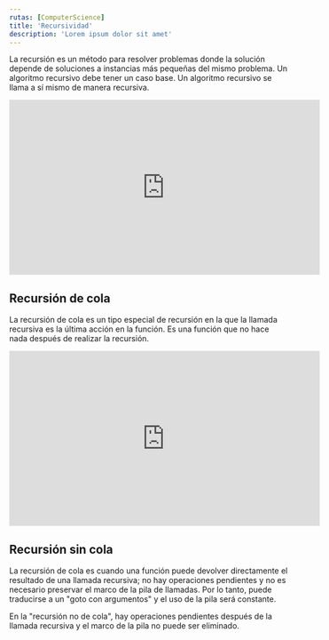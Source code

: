 ```yaml
---
rutas: [ComputerScience]
title: 'Recursividad'
description: 'Lorem ipsum dolor sit amet'
---
```


La recursión es un método para resolver problemas donde la solución depende de soluciones a instancias más pequeñas del mismo problema. Un algoritmo recursivo debe tener un caso base. Un algoritmo recursivo se llama a sí mismo de manera recursiva.

<iframe width="560" height="315" src="https://www.youtube.com/embed/yX5kR63Dpdw?si=pBtY8rww27iaxd_a" title="YouTube video player" frameborder="0" allow="accelerometer; autoplay; clipboard-write; encrypted-media; gyroscope; picture-in-picture; web-share" allowfullscreen></iframe>

## Recursión de cola

La recursión de cola es un tipo especial de recursión en la que la llamada recursiva es la última acción en la función. Es una función que no hace nada después de realizar la recursión.

<iframe width="560" height="315" src="https://www.youtube.com/embed/SIgfSYyWVjo?si=hSl9WLwh-wa_q7y-" title="YouTube video player" frameborder="0" allow="accelerometer; autoplay; clipboard-write; encrypted-media; gyroscope; picture-in-picture; web-share" allowfullscreen></iframe>

## Recursión sin cola

La recursión de cola es cuando una función puede devolver directamente el resultado de una llamada recursiva; no hay operaciones pendientes y no es necesario preservar el marco de la pila de llamadas. Por lo tanto, puede traducirse a un "goto con argumentos" y el uso de la pila será constante.

En la "recursión no de cola", hay operaciones pendientes después de la llamada recursiva y el marco de la pila no puede ser eliminado.